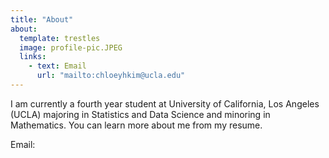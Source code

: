```yaml
---
title: "About"
about:
  template: trestles
  image: profile-pic.JPEG
  links:
    - text: Email
      url: "mailto:chloeyhkim@ucla.edu"
---
```


I am currently a fourth year student at University of California, Los Angeles (UCLA) majoring in Statistics and Data Science and minoring in Mathematics. You can learn more about me from my resume.

Email: 

